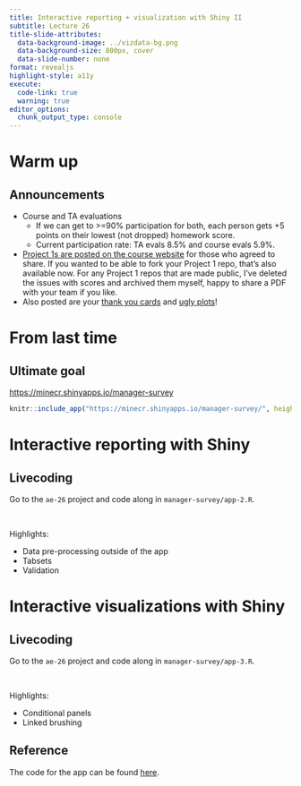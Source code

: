 ```yaml
---
title: Interactive reporting + visualization with Shiny II
subtitle: Lecture 26
title-slide-attributes:
  data-background-image: ../vizdata-bg.png
  data-background-size: 800px, cover
  data-slide-number: none
format: revealjs
highlight-style: a11y
execute:
  code-link: true
  warning: true
editor_options: 
  chunk_output_type: console
---
```


# Warm up

## Announcements

-   Course and TA evaluations
    -   If we can get to \>=90% participation for both, each person gets +5 points on their lowest (not dropped) homework score.
    -   Current participation rate: TA evals 8.5% and course evals 5.9%.
-   [Project 1s are posted on the course website](https://vizdata.org/student-work/project-1.html) for those who agreed to share. If you wanted to be able to fork your Project 1 repo, that's also available now. For any Project 1 repos that are made public, I've deleted the issues with scores and archived them myself, happy to share a PDF with your team if you like.
-   Also posted are your [thank you cards](https://vizdata.org/student-work/thank-you.html) and [ugly plots](https://vizdata.org/student-work/ugly-plot.html)!

# From last time

## Ultimate goal

::: {.medium .center-align}
[https://minecr.shinyapps.io/manager-survey](https://minecr.shinyapps.io/manager-survey/)
:::

```r
knitr::include_app("https://minecr.shinyapps.io/manager-survey/", height ="550px")
```

# Interactive reporting with Shiny

## Livecoding

::: task
Go to the `ae-26` project and code along in `manager-survey/app-2.R`.
:::

<br>

Highlights:

-   Data pre-processing outside of the app
-   Tabsets
-   Validation

# Interactive visualizations with Shiny

## Livecoding

::: task
Go to the `ae-26` project and code along in `manager-survey/app-3.R`.
:::

<br>

Highlights:

-   Conditional panels
-   Linked brushing

## Reference

The code for the app can be found [here](https://github.com/vizdata-s23/vizdata-s23/blob/main/slides/26/manager-survey/app.R).
